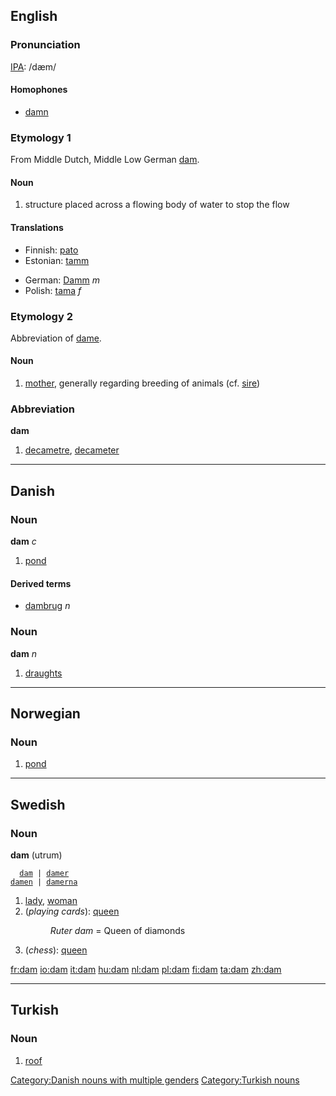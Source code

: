 ==English==
===Pronunciation===
[[IPA]]: /dæm/

====Homophones====
*[[damn]]

===Etymology 1===
From Middle Dutch, Middle Low German [[dam]].

====Noun====
{{en-noun|dam|dams}}
# structure placed across a flowing body of water to stop the flow

====Translations====
{{top}}
*Finnish: [[pato]]
*Estonian: [[tamm]]
{{mid}}
*German: [[Damm]] ''m''
*Polish: [[tama#Polish|tama]] ''f''
{{bottom}}

===Etymology 2===
Abbreviation of [[dame]].

====Noun====
{{en-noun|dam|dams}}
# [[mother]], generally regarding breeding of animals (cf. [[sire]])

===Abbreviation===
'''dam'''
# [[decametre]], [[decameter]]

----

==Danish==
===Noun===
'''dam''' ''c''

# [[pond]]

====Derived terms====
*[[dambrug]] ''n''

===Noun===
'''dam''' ''n''

# [[draughts]]

----
==Norwegian==
===Noun===
{{no-noun-m1|damm}}
#[[pond]]

----
==Swedish==
===Noun===
'''dam''' (utrum)
   [[dam]] | [[damer]]
 [[damen]] | [[damerna]]

#[[lady]], [[woman]]
#(''playing cards''): [[queen]]
#:''Ruter dam'' = Queen of diamonds
#(''chess''): [[queen]]

[[Category:Danish nouns with multiple genders]]

[[fr:dam]]
[[io:dam]]
[[it:dam]]
[[hu:dam]]
[[nl:dam]]
[[pl:dam]]
[[fi:dam]]
[[ta:dam]]
[[zh:dam]]
----

==Turkish==

=== Noun ===

#[[roof]]

[[Category:Turkish nouns]]